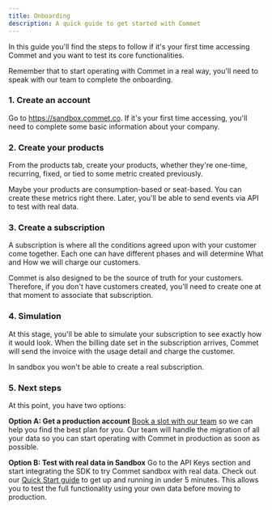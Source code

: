 ```yaml
---
title: Onboarding
description: A quick guide to get started with Commet
---
```



In this guide you'll find the steps to follow if it's your first time accessing Commet and you want to test its core functionalities.

<Callout type="info">
Remember that to start operating with Commet in a real way, you'll need to speak with our team to complete the onboarding.
</Callout>

<Steps>
<Step>

### 1. Create an account

Go to https://sandbox.commet.co. If it's your first time accessing, you'll need to complete some basic information about your company.

</Step>

<Step>

### 2. Create your products

From the products tab, create your products, whether they're one-time, recurring, fixed, or tied to some metric created previously.

<Callout type="info">
Maybe your products are consumption-based or seat-based. You can create these metrics right there. Later, you'll be able to send events via API to test with real data.
</Callout>

</Step>

<Step>

### 3. Create a subscription

A subscription is where all the conditions agreed upon with your customer come together. Each one can have different phases and will determine What and How we will charge our customers.

<Callout type="info">
Commet is also designed to be the source of truth for your customers. Therefore, if you don't have customers created, you'll need to create one at that moment to associate that subscription.
</Callout>

</Step>

<Step>

### 4. Simulation

At this stage, you'll be able to simulate your subscription to see exactly how it would look. When the billing date set in the subscription arrives, Commet will send the invoice with the usage detail and charge the customer.

<Callout type="warning">
In sandbox you won't be able to create a real subscription.
</Callout>

</Step>

<Step>

### 5. Next steps

At this point, you have two options:

**Option A: Get a production account**
[Book a slot with our team](https://cal.com/guido-irigoyen/onboarding-meeting) so we can help you find the best plan for you. Our team will handle the migration of all your data so you can start operating with Commet in production as soon as possible.

**Option B: Test with real data in Sandbox**
Go to the API Keys section and start integrating the SDK to try Commet sandbox with real data. Check out our [Quick Start guide](/library/quickstart) to get up and running in under 5 minutes. This allows you to test the full functionality using your own data before moving to production.

</Step>
</Steps>